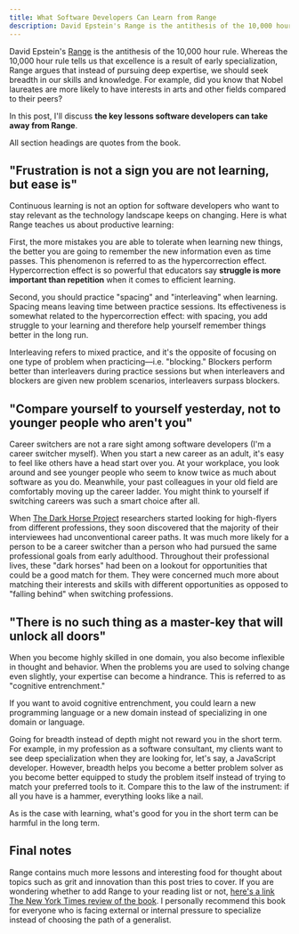 ```yaml
---
title: What Software Developers Can Learn from Range
description: David Epstein's Range is the antithesis of the 10,000 hour rule.
---
```


David Epstein's [Range](https://www.amazon.com/Range-Generalists-Triumph-Specialized-World/dp/0735214484) is the antithesis of the 10,000 hour rule. Whereas the 10,000 hour rule tells us that excellence is a result of early specialization, Range argues that instead of pursuing deep expertise, we should seek breadth in our skills and knowledge. For example, did you know that Nobel laureates are more likely to have interests in arts and other fields compared to their peers?

In this post, I'll discuss **the key lessons software developers can take away from Range**.

All section headings are quotes from the book.

## "Frustration is not a sign you are not learning, but ease is"

Continuous learning is not an option for software developers who want to stay relevant as the technology landscape keeps on changing. Here is what Range teaches us about productive learning:

First, the more mistakes you are able to tolerate when learning new things, the better you are going to remember the new information even as time passes. This phenomenon is referred to as the hypercorrection effect. Hypercorrection effect is so powerful that educators say **struggle is more important than repetition** when it comes to efficient learning.

Second, you should practice "spacing" and "interleaving" when learning. Spacing means leaving time between practice sessions. Its effectiveness is somewhat related to the hypercorrection effect: with spacing, you add struggle to your learning and therefore help yourself remember things better in the long run.

Interleaving refers to mixed practice, and it's the opposite of focusing on one type of problem when practicing—i.e. "blocking." Blockers perform better than interleavers during practice sessions but when interleavers and blockers are given new problem scenarios, interleavers surpass blockers.

## "Compare yourself to yourself yesterday, not to younger people who aren't you"

Career switchers are not a rare sight among software developers (I'm a career switcher myself). When you start a new career as an adult, it's easy to feel like others have a head start over you. At your workplace, you look around and see younger people who seem to know twice as much about software as you do. Meanwhile, your past colleagues in your old field are comfortably moving up the career ladder. You might think to yourself if switching careers was such a smart choice after all.

When [The Dark Horse Project](https://lsi.gse.harvard.edu/dark-horse) researchers started looking for high-flyers from different professions, they soon discovered that the majority of their interviewees had unconventional career paths. It was much more likely for a person to be a career switcher than a person who had pursued the same professional goals from early adulthood. Throughout their professional lives, these "dark horses" had been on a lookout for opportunities that could be a good match for them. They were concerned much more about matching their interests and skills with different opportunities as opposed to "falling behind" when switching professions.

## "There is no such thing as a master-key that will unlock all doors"

When you become highly skilled in one domain, you also become inflexible in thought and behavior. When the problems you are used to solving change even slightly, your expertise can become a hindrance. This is referred to as "cognitive entrenchment."

If you want to avoid cognitive entrenchment, you could learn a new programming language or a new domain instead of specializing in one domain or language.

Going for breadth instead of depth might not reward you in the short term. For example, in my profession as a software consultant, my clients want to see deep specialization when they are looking for, let's say, a JavaScript developer. However, breadth helps you become a better problem solver as you become better equipped to study the problem itself instead of trying to match your preferred tools to it. Compare this to the law of the instrument: if all you have is a hammer, everything looks like a nail.

As is the case with learning, what's good for you in the short term can be harmful in the long term.

## Final notes

Range contains much more lessons and interesting food for thought about topics such as grit and innovation than this post tries to cover. If you are wondering whether to add Range to your reading list or not, [here's a link The New York Times review of the book](https://www.nytimes.com/2019/05/28/books/review/david-epstein-range.html). I personally recommend this book for everyone who is facing external or internal pressure to specialize instead of choosing the path of a generalist.
